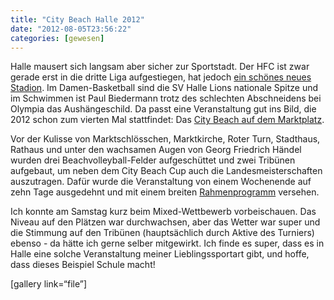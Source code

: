 ```yaml
---
title: "City Beach Halle 2012"
date: "2012-08-05T23:56:22"
categories: [gewesen]
---
```


Halle mausert sich langsam aber sicher zur Sportstadt. Der HFC ist zwar gerade erst in die dritte Liga aufgestiegen, hat jedoch [ein schönes neues Stadion](http://www.erdgas-sportpark.de/). Im Damen-Basketball sind die SV Halle Lions nationale Spitze und im Schwimmen ist Paul Biedermann trotz des schlechten Abschneidens bei Olympia das Aushängeschild. Da passt eine Veranstaltung gut ins Bild, die 2012 schon zum vierten Mal stattfindet: Das [City Beach auf dem Marktplatz](http://www.halle-beach.de/).

Vor der Kulisse von Marktschlösschen, Marktkirche, Roter Turn, Stadthaus, Rathaus und unter den wachsamen Augen von Georg Friedrich Händel wurden drei Beachvolleyball-Felder aufgeschüttet und zwei Tribünen aufgebaut, um neben dem City Beach Cup auch die Landesmeisterschaften auszutragen. Dafür wurde die Veranstaltung von einem Wochenende auf zehn Tage ausgedehnt und mit einem breiten [Rahmenprogramm](http://www.vvsa-volleyball.de/images/2012_ablaufplan_city%20beach.pdf) versehen.

Ich konnte am Samstag kurz beim Mixed-Wettbewerb vorbeischauen. Das Niveau auf den Plätzen war durchwachsen, aber das Wetter war super und die Stimmung auf den Tribünen (hauptsächlich durch Aktive des Turniers) ebenso - da hätte ich gerne selber mitgewirkt. Ich finde es super, dass es in Halle eine solche Veranstaltung meiner Lieblingssportart gibt, und hoffe, dass dieses Beispiel Schule macht!

[gallery link="file"]
